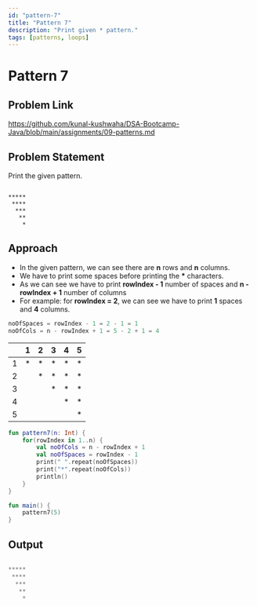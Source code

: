 ```yaml
---
id: "pattern-7"
title: "Pattern 7"
description: "Print given * pattern."
tags: [patterns, loops]
---
```




# Pattern 7

## Problem Link

https://github.com/kunal-kushwaha/DSA-Bootcamp-Java/blob/main/assignments/09-patterns.md

## Problem Statement

Print the given pattern.

```text

*****
 ****
  ***
   **
    *

```
## Approach

- In the given pattern, we can see there are **n** rows and **n** columns.
- We have to print some spaces before printing the **\*** characters.
- As we can see we have to print **rowIndex - 1** number of spaces and **n - rowIndex + 1** number of columns 
- For example: for **rowIndex = 2**, we can see we have to print **1** spaces and **4** columns. 
```kt
noOfSpaces = rowIndex - 1 = 2 - 1 = 1
noOfCols = n - rowIndex + 1 = 5 - 2 + 1 = 4
```

<TableWrapper rows="5" cols="5">

|   	| 1 	| 2 	| 3 	| 4 	| 5 	|
|:-:	|:-:	|:-:	|:-:	|:-:	|:-:	|
| 1 	| * 	| * 	| * 	| * 	| * 	|
| 2 	|   	| * 	| * 	| * 	| * 	|
| 3 	|   	|   	| * 	| * 	| * 	|
| 4 	|   	|   	|   	| * 	| * 	|
| 5 	|   	|   	|   	|   	| * 	|

</TableWrapper>

<Tabs>
<TabItem value="kotlin" label="Kotlin">
<SolutionAuthor name="@msvhora"/>

```kt
fun pattern7(n: Int) {
    for(rowIndex in 1..n) {
		val noOfCols = n - rowIndex + 1
        val noOfSpaces = rowIndex - 1
        print(" ".repeat(noOfSpaces))
        print("*".repeat(noOfCols))
        println()
    }
}

fun main() {	
    pattern7(5)
}
```
</TabItem>
</Tabs>

## Output

```kt

*****
 ****
  ***
   **
    *
    
```